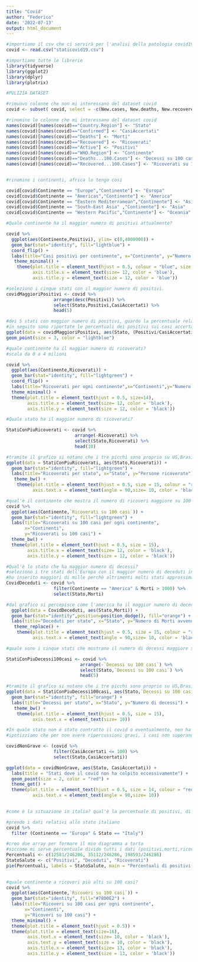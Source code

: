 ---
title: "Covid"
author: "Federico"
date: '2022-07-13'
output: html_document
---

```{r}
#importiamo il csv che ci servirà per l'analisi della patologia covid19
covid <- read.csv("staticovid19.csv")
```

```{r}
#importiamo tutte le librerie
library(tidyverse)
library(ggplot2)
library(dplyr)
library(plotrix)

```

```{r}
#PULIZIA DATASET

#rimuovo colonne che non mi interessano del dataset covid
covid <- subset( covid, select = -c(New.cases, New.deaths, New.recovered,Deaths...100.Recovered,Confirmed.last.week,X1.week.change, X1.week...increase ) )

#rinomino le colonne che mi interessano del dataset covid
names(covid)[names(covid)=="Country.Region"] <- "Stato"
names(covid)[names(covid)=="Confirmed"] <- "CasiAccertati"
names(covid)[names(covid)=="Deaths"] <- "Morti"
names(covid)[names(covid)=="Recovered"] <- "Ricoverati"
names(covid)[names(covid)=="Active"] <- "Positivi"
names(covid)[names(covid)=="WHO.Region"] <- "Continente"
names(covid)[names(covid)=="Deaths...100.Cases"] <- "Decessi su 100 casi"
names(covid)[names(covid)=="Recovered...100.Cases"] <- "Ricoverati su 100 casi"


#rinomino i continenti, africa lo tengo cosi

covid[covid$Continente == "Europe","Continente"] <- "Europa"
covid[covid$Continente == "Americas","Continente"] <- "America"
covid[covid$Continente == "Eastern Mediterranean","Continente"] <- "Asia"
covid[covid$Continente == "South-East Asia" ,"Continente"] <- "Asia"
covid[covid$Continente == "Western Pacific","Continente"] <- "Oceania"

```

```{r}
#Quale continente ha il maggior numero di positivi attualmente?

covid %>% 
  ggplot(aes(Continente,Positivi), ylim= c(0,4000000)) +
  geom_bar(stat="identity", fill="lightblue") +
  coord_flip() +
  labs(title="Casi positivi per continente", x="Continente", y="Numero di positivi") +
   theme_minimal() +
    theme(plot.title = element_text(hjust = 0.5, colour = "blue", size = 15),
          axis.title.x = element_text(size= 12, color = 'blue'),
          axis.title.y = element_text(size = 12, color = 'blue'))

#seleziono i cinque stati con il maggior numero di positivi.
covidMaggioriPositivi <- covid %>%
                  arrange(desc(Positivi)) %>%
                  select(Stato,Positivi,CasiAccertati) %>%
                  head(5)

#dei 5 stati con maggior numero di positivi, guardo la percentuale relativa
#in seguito sono riportate le percentuali dei positivi sui casi accertati totali dei relativi stati
ggplot(data = covidMaggioriPositivi, aes(Stato, (Positivi/CasiAccertati))) +
geom_point(size = 3, color = "lightblue")

```


```{r}
#quale continente ha il maggior numero di ricoverati?
#scala da 0 a 4 milioni

covid %>% 
  ggplot(aes(Continente,Ricoverati)) +
  geom_bar(stat="identity", fill="lightgreen") +
  coord_flip() +
  labs(title="Ricoverati per ogni continente",x="Continenti",y="Numero di Ricoverati") +
  theme_minimal() +
  theme(plot.title = element_text(hjust = 0.5, size=14), 
        axis.title.x = element_text(size= 12, color = 'black'),
        axis.title.y = element_text(size = 12, color = 'black'))
```

```{r}
#Quale stato ha il maggior numero di ricoverati?

StatiConPiuRicoverati <- covid %>%
                          arrange(-Ricoverati) %>%
                          select(Stato,Ricoverati) %>%
                          head(10)

#tramite il grafico si notano che i tre picchi sono proprio su US,Brasile e India
ggplot(data = StatiConPiuRicoverati, aes(Stato,Ricoverati)) +
  geom_bar(stat="identity", fill="lightgreen") +
  labs(title="Ricoverati per stato", x="Stato", y="Persone ricoverate") +
   theme_bw() +
    theme(plot.title = element_text(hjust = 0.5, size = 15, colour = "red"),
          axis.text.x = element_text(angle = 90,size= 10, color = 'black'))

```

```{r}
#qual'è il continente che mostra il numero di ricoveri maggiore su 100 casi (campione)?
covid %>% 
  ggplot(aes(Continente,`Ricoverati su 100 casi`)) +
  geom_bar(stat="identity", fill="lightgreen") +
  labs(title="Ricoverati su 100 casi per ogni continente",
       x="Continenti",
       y="Ricoverati su 100 casi") +
  theme_bw() +
  theme(plot.title = element_text(hjust = 0.5, size = 15),
        axis.title.x = element_text(size= 12, color = 'black'),
        axis.title.y = element_text(size = 12, color = 'black'))
```

```{r}
#Qual'è lo stato che ha maggior numero di decessi?
#seleziono i tre stati dell'Europa con il maggior numero di deceduti in Europa.
#ho inserito maggiori di mille perchè altrimenti molti stati approssimavano a 0
CovidDeceduti <- covid %>%
                  filter(Continente == "America" & Morti > 1000) %>%
                  select(Stato,Morti)

#dal grafico si percepisce come l'america ha il maggior numero di deceduti
  ggplot(data = CovidDeceduti, aes(Stato,Morti)) +
  geom_bar(stat="identity",position=position_dodge(), fill="orange") +
  labs(title="Deceduti per stato", x="Stato", y="Numero di Morti avvenute") +
   theme_replace() +
    theme(plot.title = element_text(hjust = 0.5, size = 15, colour = "red"),
          axis.text.x = element_text(angle = 90,size= 10, color = 'black'))

```

```{r}
#quale sono i cinque stati che mostrano il numero di decessi maggiore su 100 casi?

StatiConPiuDecessi100casi <- covid %>%
                            arrange(-`Decessi su 100 casi`) %>%
                            select(Stato,`Decessi su 100 casi`) %>%
                            head(5)

#tramite il grafico si notano che i tre picchi sono proprio su US,Brasile e India
ggplot(data = StatiConPiuDecessi100casi, aes(Stato,`Decessi su 100 casi`), ylim = c(0,40)) +
  geom_bar(stat="identity", fill="orange") +
  labs(title="Decessi per stato", x="Stato", y="Numero di decessi") +
   theme_bw() +
    theme(plot.title = element_text(hjust = 0.5, size = 15),
          axis.text.x = element_text(size= 10))


```


```{r}
#In quale stato non è stato contratto il covid o eventualmente, non ha avuto ripercussioni gravi?
#ipotizziamo che per non avere ripercussioni gravi, i casi non superano i cento

covidNonGrave <- (covid %>%
                  filter(CasiAccertati <= 100) %>%
                  select(Stato,CasiAccertati))

ggplot(data = covidNonGrave, aes(Stato, CasiAccertati)) +
  labs(title = "Stati dove il covid non ha colpito eccessivamente") +
  geom_point(size = 2, color = "red") +
  theme_get() +
  theme(plot.title = element_text(hjust = 0.5, size = 14, colour = "red"),
          axis.text.x = element_text(angle = 90,size= 10))
  

```

```{r}
#come è la situazione in italia? qual'è la percentuale di positivi, di morti e di ricoverati?

#prendo i dati relativi allo stato italiano
covid %>%
  filter (Continente == "Europa" & Stato == "Italy")

#creo due array per formare il mio diagramma a torta
#siccome mi serve percentuale divido tutti i dati (positivi,morti,ricoverati) per i casi accertati.
Percentuali <- c(12581/246286, 35112/246286, 198593/246286)
StatoSalute <- c("Positivi", "Deceduti", "Ricoverati")
pie(Percentuali, labels = StatoSalute, main = "Percentuali di positivi,ricoverati e morti")
  
```

```{r}
#quale continente a ricoveri più alti su 100 casi?
covid %>% 
  ggplot(aes(Continente,`Ricoveri su 100 casi`)) +
  geom_bar(stat="identity", fill="#78D0E2") +
  labs(title="Ricoveri su 100 casi per ogni continente",
       x="Continenti",
       y="Ricoveri su 100 casi") +
  theme_minimal() +
  theme(plot.title = element_text(hjust = 0.5)) +
  theme(plot.title = element_text(size=16),
        axis.text.x = element_text(size= 10, color = 'black'),
        axis.text.y = element_text(size = 10, color = 'black'),
        axis.title.x = element_text(size= 13, color = 'black'),
        axis.title.y = element_text(size = 13, color = 'black'))
```

